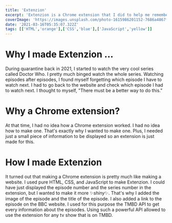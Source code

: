 ---
title: 'Extenzion'
excerpt: 'Extenzion is a Chrome extension that I did to help me remember which episodes I have to watch next in a tv show.'
coverImage: 'https://images.unsplash.com/photo-1615986201152-7686a4867f30?ixlib=rb-1.2.1&ixid=MnwxMjA3fDB8MHxwaG90by1wYWdlfHx8fGVufDB8fHx8&auto=format&fit=crop&w=1025&q=80'
date: '2021-03-16T05:35:07.322Z'
tags: [['HTML','orange'],['CSS','blue'],['JavaScript','yellow']]
---

# Why I made Extenzion ...

During quarantine back in 2021, I started to watch the very cool series called Doctor Who. I pretty much binged watch the whole series.
Watching episodes after episodes, I found myself forgetting which episode I have to watch next. I had to go back to the website and check
which episode I had to watch next. I thought to myself, "There must be a better way to do this."

# Why a Chrome extension?

At that time, I had no idea how a Chrome extension worked. I had no idea how to make one. That's exactly why I wanted to make one.
Plus, I needed just a small piece of information to be displayed so an extension is just made for this.

# How I made Extenzion

It turned out that making a Chrome extension is pretty much like making a website. I used pure HTML, CSS, and JavaScript to make Extenzion.
I could have just displayed the episode number and the series number in the extension, but I wanted to make it more ✨<i>shiny</i>✨.
That's why I added the image of the episode and the title of the episode. I also added a link to the episode on the BBC website.
I used for this purpose the TMBD API to get every information about the episodes. Using such a powerful API allowed to use
the extension for any tv show that is on TMBD.